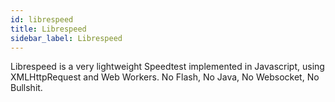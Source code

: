 ```yaml
---
id: librespeed
title: Librespeed
sidebar_label: Librespeed
---
```


Librespeed is a very lightweight Speedtest implemented in Javascript, using XMLHttpRequest and Web Workers. No Flash, No Java, No Websocket, No Bullshit.


<MissingDocs />
